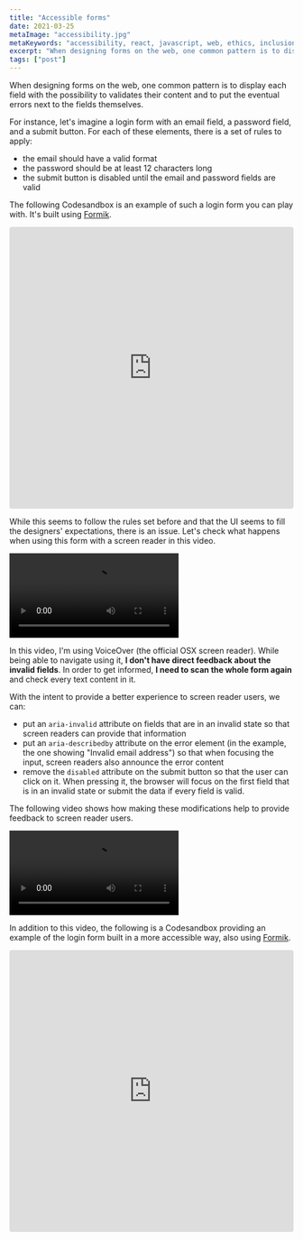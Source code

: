 ```yaml
---
title: "Accessible forms"
date: 2021-03-25
metaImage: "accessibility.jpg"
metaKeywords: "accessibility, react, javascript, web, ethics, inclusion, css"
excerpt: "When designing forms on the web, one common pattern is to display each field with the possibility to validates their content and to put the eventual errors next to the fields themselves."
tags: ["post"]
---
```



When designing forms on the web, one common pattern is to display each field with the possibility to validates their content and to put the eventual errors next to the fields themselves.

For instance, let's imagine a login form with an email field, a password field, and a submit button. For each of these elements, there is a set of rules to apply:

- the email should have a valid format
- the password should be at least 12 characters long
- the submit button is disabled until the email and password fields are valid

The following Codesandbox is an example of such a login form you can play with. It's built using [Formik](https://formik.org/).

<iframe
  src="https://codesandbox.io/embed/not-accessible-f8txu?fontsize=14&hidenavigation=1&theme=dark"
  style="width:100%; height:500px; border:0; border-radius: 4px; overflow:hidden;"
  title="Not accessible"
  allow="accelerometer; ambient-light-sensor; camera; encrypted-media; geolocation; gyroscope; hid; microphone; midi; payment; usb; vr; xr-spatial-tracking"
  sandbox="allow-forms allow-modals allow-popups allow-presentation allow-same-origin allow-scripts"
></iframe>

While this seems to follow the rules set before and that the UI seems to fill the designers' expectations, there is an issue. Let's check what happens when using this form with a screen reader in this video.

<video controls="controls" title="Not accessible login form video">
   <source src={notAccessible} type="video/mp4"></source>
</video>

In this video, I'm using VoiceOver (the official OSX screen reader). While being able to navigate using it, **I don't have direct feedback about the invalid fields**. In order to get informed, **I need to scan the whole form again** and check every text content in it.

With the intent to provide a better experience to screen reader users, we can:

- put an `aria-invalid` attribute on fields that are in an invalid state so that screen readers can provide that information
- put an `aria-describedby` attribute on the error element (in the example, the one showing "Invalid email address") so that when focusing the input, screen readers also announce the error content
- remove the `disabled` attribute on the submit button so that the user can click on it. When pressing it, the browser will focus on the first field that is in an invalid state or submit the data if every field is valid.

The following video shows how making these modifications help to provide feedback to screen reader users.

<video controls="controls" title="Accessible login form video">
   <source src={accessible} type="video/mp4"></source>
</video>

In addition to this video, the following is a Codesandbox providing an example of the login form built in a more accessible way, also using [Formik](https://formik.org/).

<iframe
  src="https://codesandbox.io/embed/accessible-2-6p98s?fontsize=14&hidenavigation=1&theme=dark"
  style="width:100%; height:500px; border:0; border-radius: 4px; overflow:hidden;"
  title="Accessible 2"
  allow="accelerometer; ambient-light-sensor; camera; encrypted-media; geolocation; gyroscope; hid; microphone; midi; payment; usb; vr; xr-spatial-tracking"
  sandbox="allow-forms allow-modals allow-popups allow-presentation allow-same-origin allow-scripts"
></iframe>
